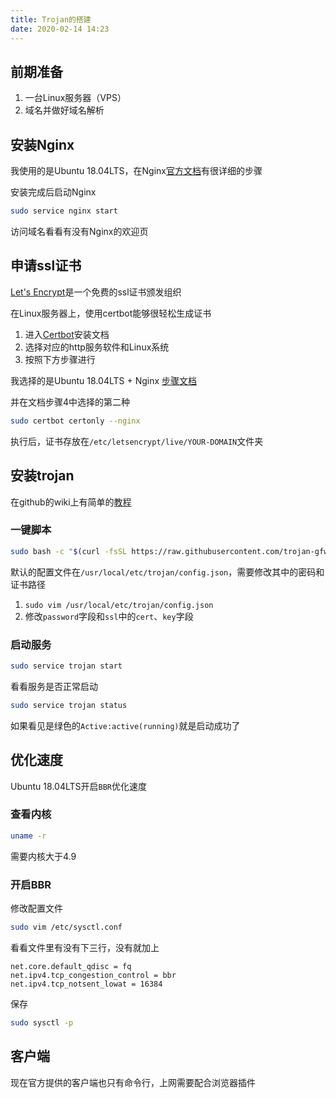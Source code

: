 ```yaml
---
title: Trojan的搭建
date: 2020-02-14 14:23
---
```


## 前期准备

1. 一台Linux服务器（VPS）
2. 域名并做好域名解析

## 安装Nginx

我使用的是Ubuntu 18.04LTS，在Nginx[官方文档](http://nginx.org/en/linux_packages.html#Ubuntu)有很详细的步骤

安装完成后启动Nginx

```bash
sudo service nginx start
```

访问域名看看有没有Nginx的欢迎页

## 申请ssl证书

[Let's Encrypt](https://letsencrypt.org/)是一个免费的ssl证书颁发组织

在Linux服务器上，使用certbot能够很轻松生成证书

1. 进入[Certbot](https://certbot.eff.org/instructions)安装文档
2. 选择对应的http服务软件和Linux系统
3. 按照下方步骤进行

我选择的是Ubuntu 18.04LTS + Nginx [步骤文档](https://certbot.eff.org/lets-encrypt/ubuntubionic-nginx)

并在文档步骤4中选择的第二种

```bash
sudo certbot certonly --nginx
```

执行后，证书存放在`/etc/letsencrypt/live/YOUR-DOMAIN`文件夹

## 安装trojan

在github的wiki上有简单的[教程](https://github.com/trojan-gfw/trojan/wiki)

### 一键脚本

```bash
sudo bash -c "$(curl -fsSL https://raw.githubusercontent.com/trojan-gfw/trojan-quickstart/master/trojan-quickstart.sh)"
```

默认的配置文件在`/usr/local/etc/trojan/config.json`，需要修改其中的密码和证书路径

1. `sudo vim /usr/local/etc/trojan/config.json`
2. 修改`password`字段和`ssl`中的`cert`、`key`字段

### 启动服务

```bash
sudo service trojan start
```

看看服务是否正常启动

```bash
sudo service trojan status
```

如果看见是绿色的`Active:active(running)`就是启动成功了

## 优化速度

Ubuntu 18.04LTS开启`BBR`优化速度

### 查看内核

```bash
uname -r
```

 需要内核大于4.9

### 开启BBR

修改配置文件

```bash
sudo vim /etc/sysctl.conf
```

看看文件里有没有下三行，没有就加上

```
net.core.default_qdisc = fq
net.ipv4.tcp_congestion_control = bbr
net.ipv4.tcp_notsent_lowat = 16384
```

保存

```bash
sudo sysctl -p
```

## 客户端

现在官方提供的客户端也只有命令行，上网需要配合浏览器插件

